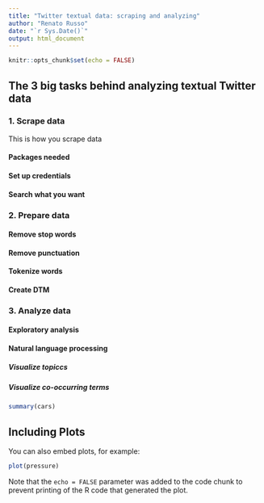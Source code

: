 ```yaml
---
title: "Twitter textual data: scraping and analyzing"
author: "Renato Russo"
date: "`r Sys.Date()`"
output: html_document
---
```


```r
knitr::opts_chunk$set(echo = FALSE)
```

## The 3 big tasks behind analyzing textual Twitter data
### 1. Scrape data

This is how you scrape data

#### Packages needed

#### Set up credentials

#### Search what you want

### 2. Prepare data

#### Remove stop words

#### Remove punctuation

#### Tokenize words

#### Create DTM

### 3. Analyze data

#### Exploratory analysis

#### Natural language processing

##### Visualize topiccs

##### Visualize co-occurring terms


```r
summary(cars)
```

## Including Plots

You can also embed plots, for example:

```r
plot(pressure)
```

Note that the `echo = FALSE` parameter was added to the code chunk to prevent printing of the R code that generated the plot.